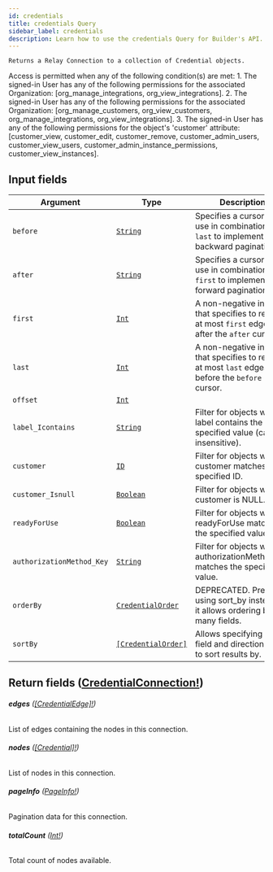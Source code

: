 ```yaml
---
id: credentials
title: credentials Query
sidebar_label: credentials
description: Learn how to use the credentials Query for Builder's API.
---
```


    Returns a Relay Connection to a collection of Credential objects.

Access is permitted when any of the following condition(s) are met: 1. The signed-in User has any of the following permissions for the associated Organization: [org_manage_integrations, org_view_integrations]. 2. The signed-in User has any of the following permissions for the associated Organization: [org_manage_customers, org_view_customers, org_manage_integrations, org_view_integrations]. 3. The signed-in User has any of the following permissions for the object's 'customer' attribute: [customer_view, customer_edit, customer_remove, customer_admin_users, customer_view_users, customer_admin_instance_permissions, customer_view_instances].

## Input fields

| Argument                  | Type                                                               | Description                                                                                      |
| ------------------------- | ------------------------------------------------------------------ | ------------------------------------------------------------------------------------------------ |
| `before`                  | [`String`](/docs/composer/builder/api/schema/scalar/String.mdx)                           | Specifies a cursor for use in combination with `last` to implement backward pagination.          |
| `after`                   | [`String`](/docs/composer/builder/api/schema/scalar/String.mdx)                           | Specifies a cursor for use in combination with `first` to implement forward pagination.          |
| `first`                   | [`Int`](/docs/composer/builder/api/schema/scalar/Int.mdx)                                 | A non-negative integer that specifies to return at most `first` edges after the `after` cursor.  |
| `last`                    | [`Int`](/docs/composer/builder/api/schema/scalar/Int.mdx)                                 | A non-negative integer that specifies to return at most `last` edges before the `before` cursor. |
| `offset`                  | [`Int`](/docs/composer/builder/api/schema/scalar/Int.mdx)                                 |                                                                                                  |
| `label_Icontains`         | [`String`](/docs/composer/builder/api/schema/scalar/String.mdx)                           | Filter for objects where label contains the specified value (case insensitive).                  |
| `customer`                | [`ID`](/docs/composer/builder/api/schema/scalar/ID.mdx)                                   | Filter for objects where customer matches the specified ID.                                      |
| `customer_Isnull`         | [`Boolean`](/docs/composer/builder/api/schema/scalar/Boolean.mdx)                         | Filter for objects where customer is NULL.                                                       |
| `readyForUse`             | [`Boolean`](/docs/composer/builder/api/schema/scalar/Boolean.mdx)                         | Filter for objects where readyForUse matches the specified value.                                |
| `authorizationMethod_Key` | [`String`](/docs/composer/builder/api/schema/scalar/String.mdx)                           | Filter for objects where authorizationMethod.key matches the specified value.                    |
| `orderBy`                 | [`CredentialOrder`](/docs/composer/builder/api/schema/input_object/CredentialOrder.mdx)   | DEPRECATED. Prefer using sort_by instead as it allows ordering by many fields.                   |
| `sortBy`                  | [`[CredentialOrder]`](/docs/composer/builder/api/schema/input_object/CredentialOrder.mdx) | Allows specifying many field and direction pairs to sort results by.                             |

## Return fields ([CredentialConnection!](/docs/composer/builder/api/schema/object/CredentialConnection.mdx))

###### <b>edges</b> ([[CredentialEdge]!](/docs/composer/builder/api/schema/object/CredentialEdge.mdx))

List of edges containing the nodes in this connection.

###### <b>nodes</b> ([[Credential]!](/docs/composer/builder/api/schema/object/Credential.mdx))

List of nodes in this connection.

###### <b>pageInfo</b> ([PageInfo!](/docs/composer/builder/api/schema/object/PageInfo.mdx))

Pagination data for this connection.

###### <b>totalCount</b> ([Int!](/docs/composer/builder/api/schema/scalar/Int.mdx))

Total count of nodes available.

